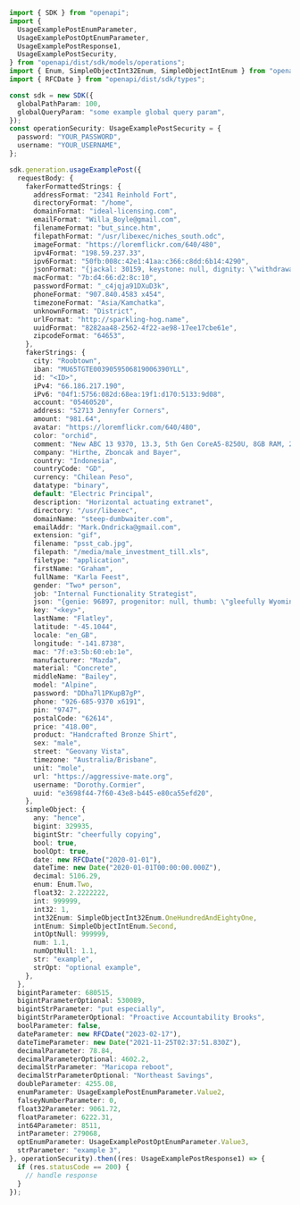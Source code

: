 ```typescript showLineNumbers copy filename="Usage Example Post usage example"
import { SDK } from "openapi";
import {
  UsageExamplePostEnumParameter,
  UsageExamplePostOptEnumParameter,
  UsageExamplePostResponse1,
  UsageExamplePostSecurity,
} from "openapi/dist/sdk/models/operations";
import { Enum, SimpleObjectInt32Enum, SimpleObjectIntEnum } from "openapi/dist/sdk/models/shared";
import { RFCDate } from "openapi/dist/sdk/types";

const sdk = new SDK({
  globalPathParam: 100,
  globalQueryParam: "some example global query param",
});
const operationSecurity: UsageExamplePostSecurity = {
  password: "YOUR_PASSWORD",
  username: "YOUR_USERNAME",
};

sdk.generation.usageExamplePost({
  requestBody: {
    fakerFormattedStrings: {
      addressFormat: "2341 Reinhold Fort",
      directoryFormat: "/home",
      domainFormat: "ideal-licensing.com",
      emailFormat: "Willa_Boyle@gmail.com",
      filenameFormat: "but_since.htm",
      filepathFormat: "/usr/libexec/niches_south.odc",
      imageFormat: "https://loremflickr.com/640/480",
      ipv4Format: "198.59.237.33",
      ipv6Format: "50fb:008c:42e1:41aa:c366:c8dd:6b14:4290",
      jsonFormat: "{jackal: 30159, keystone: null, dignity: \"withdrawal feed\"}",
      macFormat: "7b:d4:66:d2:8c:10",
      passwordFormat: "_c4jqja91DXuD3k",
      phoneFormat: "907.840.4583 x454",
      timezoneFormat: "Asia/Kamchatka",
      unknownFormat: "District",
      urlFormat: "http://sparkling-hog.name",
      uuidFormat: "8282aa48-2562-4f22-ae98-17ee17cbe61e",
      zipcodeFormat: "64653",
    },
    fakerStrings: {
      city: "Roobtown",
      iban: "MU65TGTE0039059506819006390YLL",
      id: "<ID>",
      iPv4: "66.186.217.190",
      iPv6: "04f1:5756:082d:68ea:19f1:d170:5133:9d08",
      account: "05460520",
      address: "52713 Jennyfer Corners",
      amount: "981.64",
      avatar: "https://loremflickr.com/640/480",
      color: "orchid",
      comment: "New ABC 13 9370, 13.3, 5th Gen CoreA5-8250U, 8GB RAM, 256GB SSD, power UHD Graphics, OS 10 Home, OS Office A & J 2016",
      company: "Hirthe, Zboncak and Bayer",
      country: "Indonesia",
      countryCode: "GD",
      currency: "Chilean Peso",
      datatype: "binary",
      default: "Electric Principal",
      description: "Horizontal actuating extranet",
      directory: "/usr/libexec",
      domainName: "steep-dumbwaiter.com",
      emailAddr: "Mark.Ondricka@gmail.com",
      extension: "gif",
      filename: "psst_cab.jpg",
      filepath: "/media/male_investment_till.xls",
      filetype: "application",
      firstName: "Graham",
      fullName: "Karla Feest",
      gender: "Two* person",
      job: "Internal Functionality Strategist",
      json: "{genie: 96897, progenitor: null, thumb: \"gleefully Wyoming\"}",
      key: "<key>",
      lastName: "Flatley",
      latitude: "-45.1044",
      locale: "en_GB",
      longitude: "-141.8738",
      mac: "7f:e3:5b:60:eb:1e",
      manufacturer: "Mazda",
      material: "Concrete",
      middleName: "Bailey",
      model: "Alpine",
      password: "DDha7l1PKupB7gP",
      phone: "926-685-9370 x6191",
      pin: "9747",
      postalCode: "62614",
      price: "418.00",
      product: "Handcrafted Bronze Shirt",
      sex: "male",
      street: "Geovany Vista",
      timezone: "Australia/Brisbane",
      unit: "mole",
      url: "https://aggressive-mate.org",
      username: "Dorothy.Cormier",
      uuid: "e3698f44-7f60-43e8-b445-e80ca55efd20",
    },
    simpleObject: {
      any: "hence",
      bigint: 329935,
      bigintStr: "cheerfully copying",
      bool: true,
      boolOpt: true,
      date: new RFCDate("2020-01-01"),
      dateTime: new Date("2020-01-01T00:00:00.000Z"),
      decimal: 5106.29,
      enum: Enum.Two,
      float32: 2.2222222,
      int: 999999,
      int32: 1,
      int32Enum: SimpleObjectInt32Enum.OneHundredAndEightyOne,
      intEnum: SimpleObjectIntEnum.Second,
      intOptNull: 999999,
      num: 1.1,
      numOptNull: 1.1,
      str: "example",
      strOpt: "optional example",
    },
  },
  bigintParameter: 680515,
  bigintParameterOptional: 530089,
  bigintStrParameter: "put especially",
  bigintStrParameterOptional: "Proactive Accountability Brooks",
  boolParameter: false,
  dateParameter: new RFCDate("2023-02-17"),
  dateTimeParameter: new Date("2021-11-25T02:37:51.830Z"),
  decimalParameter: 78.84,
  decimalParameterOptional: 4602.2,
  decimalStrParameter: "Maricopa reboot",
  decimalStrParameterOptional: "Northeast Savings",
  doubleParameter: 4255.08,
  enumParameter: UsageExamplePostEnumParameter.Value2,
  falseyNumberParameter: 0,
  float32Parameter: 9061.72,
  floatParameter: 6222.31,
  int64Parameter: 8511,
  intParameter: 279068,
  optEnumParameter: UsageExamplePostOptEnumParameter.Value3,
  strParameter: "example 3",
}, operationSecurity).then((res: UsageExamplePostResponse1) => {
  if (res.statusCode == 200) {
    // handle response
  }
});
```
